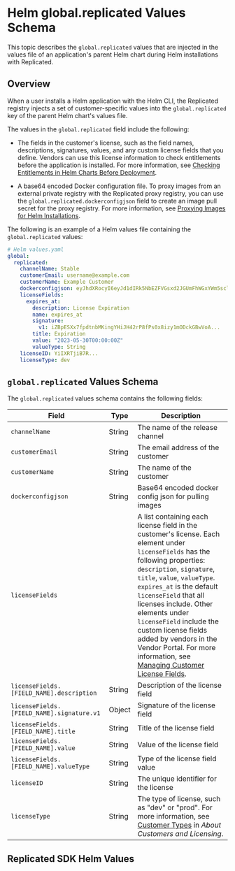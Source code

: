 
# Helm global.replicated Values Schema

This topic describes the `global.replicated` values that are injected in the values file of an application's parent Helm chart during Helm installations with Replicated.

## Overview

When a user installs a Helm application with the Helm CLI, the Replicated registry injects a set of customer-specific values into the `global.replicated` key of the parent Helm chart's values file.

The values in the `global.replicated` field include the following:

* The fields in the customer's license, such as the field names, descriptions, signatures, values, and any custom license fields that you define. Vendors can use this license information to check entitlements before the application is installed. For more information, see [Checking Entitlements in Helm Charts Before Deployment](/vendor/licenses-reference-helm).

* A base64 encoded Docker configuration file. To proxy images from an external private registry with the Replicated proxy registry, you can use the `global.replicated.dockerconfigjson` field to create an image pull secret for the proxy registry. For more information, see [Proxying Images for Helm Installations](/vendor/helm-image-registry).

The following is an example of a Helm values file containing the `global.replicated` values:

```yaml
# Helm values.yaml
global:
  replicated:
    channelName: Stable
    customerEmail: username@example.com
    customerName: Example Customer
    dockerconfigjson: eyJhdXRocyI6eyJd1dIRk5NbEZFVGsxd2JGUmFhWGxYWm5scloyNVRSV1pPT2pKT2NGaHhUVEpSUkU1...
    licenseFields:
      expires_at:
        description: License Expiration
        name: expires_at
        signature:
          v1: iZBpESXx7fpdtnbMKingYHiJH42rP8fPs0x8izy1mODckGBwVoA... 
        title: Expiration
        value: "2023-05-30T00:00:00Z"
        valueType: String
    licenseID: YiIXRTjiB7R...
    licenseType: dev
```

## `global.replicated` Values Schema

The `global.replicated` values schema contains the following fields:

| Field | Type | Description |
| --- | --- | --- |
| `channelName` | String | The name of the release channel |
| `customerEmail` | String | The email address of the customer |
| `customerName` | String | The name of the customer |
| `dockerconfigjson` | String | Base64 encoded docker config json for pulling images |
| `licenseFields`| | A list containing each license field in the customer's license. Each element under `licenseFields` has the following properties: `description`, `signature`, `title`, `value`, `valueType`. `expires_at` is the default `licenseField` that all licenses include. Other elements under `licenseField` include the custom license fields added by vendors in the Vendor Portal. For more information, see [Managing Customer License Fields](/vendor/licenses-adding-custom-fields). |
| `licenseFields.[FIELD_NAME].description` | String | Description of the license field |
| `licenseFields.[FIELD_NAME].signature.v1` | Object | Signature of the license field |
| `licenseFields.[FIELD_NAME].title` | String | Title of the license field |
| `licenseFields.[FIELD_NAME].value` | String | Value of the license field |
| `licenseFields.[FIELD_NAME].valueType` | String | Type of the license field value |
| `licenseID` | String | The unique identifier for the license |
| `licenseType` | String | The type of license, such as "dev" or "prod". For more information, see [Customer Types](/vendor/licenses-about#customer-types) in _About Customers and Licensing_. |

## Replicated SDK Helm Values

<SdkValues/>